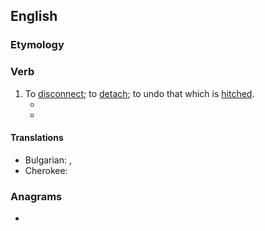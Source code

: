 ==English==

===Etymology===
{{prefix|en|un|hitch}}

===Verb===
{{en-verb}}

# To [[disconnect]]; to [[detach]]; to undo that which is [[hitch]]ed.
#* {{RQ:Sewell Black Beauty|chapter=[http://en.wikisource.org/wiki/Black_Beauty/23 Chapter 23]|text=There is no knowing what further mischief she might have done, had not York promptly sat himself down flat on her head, to prevent her struggling, at the same time calling out, "Unbuckle the black horse! run for the winch and unscrew the carriage pole; cut the trace here—somebody, if you can't '''unhitch''' it."}}
#* {{quote-journal|en|date=2022 January 12|author=Benedict le Vay|title=The heroes of Soham...|journal=RAIL|issue=948|page=43|text=Yet had the whole train and all its bombs gone, had the engine crew merely jumped from the train and run as simple self-preservation would have suggested, or '''unhitched''' just the engine to make their escape faster, the whole town would have gone and most of the people with it, leaving just a smoking wasteland. Hundreds would have died.}}

====Translations====
{{trans-top|to undo that which is hitched}}
* Bulgarian: {{t+|bg|откачам}}, {{t+|bg|освобождавам}}
* Cherokee: {{t|chr|ᎫᏓᎴᎠ}}
{{trans-mid}}
{{trans-bottom}}

===Anagrams===
* {{anagrams|en|a=chhintu|Hutchin}}